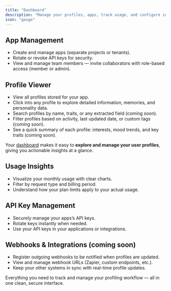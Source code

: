```yaml
---
title: "Dashboard"
description: "Manage your profiles, apps, track usage, and configure integrations in one place."
icon: "gauge"
---
```


## App Management

- Create and manage apps (separate projects or tenants).
- Rotate or revoke API keys for security.
- View and manage team members — invite collaborators with role-based access (member or admin).

## Profile Viewer

- View all profiles stored for your app.
- Click into any profile to explore detailed information, memories, and personality data.
- Search profiles by name, traits, or any extracted field (coming soon).
- Filter profiles based on activity, last updated date, or custom tags (coming soon).
- See a quick summary of each profile: interests, mood trends, and key traits (coming soon).

Your [dashboard](https://getprofile.miliukov.dev/dashboard) makes it easy to **explore and manage your user profiles**, giving you actionable insights at a glance.

## Usage Insights

- Visualize your monthly usage with clear charts.
- Filter by request type and billing period.
- Understand how your plan limits apply to your actual usage.

## API Key Management

- Securely manage your apps’s API keys.
- Rotate keys instantly when needed.
- Use your API keys in your applications or integrations.

## Webhooks & Integrations (coming soon)

- Register outgoing webhooks to be notified when profiles are updated.
- View and manage webhook URLs (Zapier, custom endpoints, etc.).
- Keep your other systems in sync with real-time profile updates.

Everything you need to track and manage your profiling workflow — all in one clean, secure interface.
